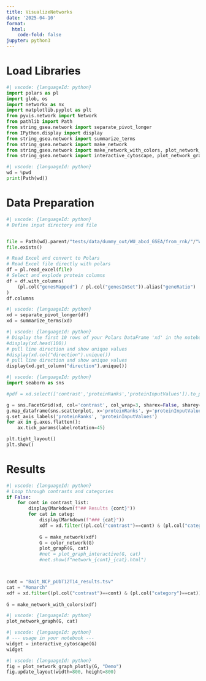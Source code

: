 ```yaml
---
title: VisualizeNetworks
date: '2025-04-10'
format:
  html:
    code-fold: false
jupyter: python3
---
```


# Load Libraries

```python
#| vscode: {languageId: python}
import polars as pl
import glob, os
import networkx as nx
import matplotlib.pyplot as plt
from pyvis.network import Network
from pathlib import Path
from string_gsea.network import separate_pivot_longer
from IPython.display import display
from string_gsea.network import summarize_terms
from string_gsea.network import make_network
from string_gsea.network import make_network_with_colors, plot_network_graph
from string_gsea.network import interactive_cytoscape, plot_network_graph_plotly
```

```python
#| vscode: {languageId: python}
wd = %pwd
print(Path(wd))
```

# Data Preparation

```python
#| vscode: {languageId: python}
# Define input directory and file


file = Path(wd).parent/"tests/data/dummy_out/WU_abcd_GSEA/from_rnk/"/"WUabcd_string_gsea_results_long.xlsx"
file.exists()

# Read Excel and convert to Polars
# Read Excel file directly with polars
df = pl.read_excel(file)
# Select and explode protein columns
df = df.with_columns(
    (pl.col("genesMapped") / pl.col("genesInSet")).alias("geneRatio")
)
df.columns
```

```python
#| vscode: {languageId: python}
xd = separate_pivot_longer(df)
xd = summarize_terms(xd)
```

```python
#| vscode: {languageId: python}
# Display the first 10 rows of your Polars DataFrame 'xd' in the notebook
#display(xd.head(100))
# pull line direction and show unique values
#display(xd.col("direction").unique())
# pull line direction and show unique values 
display(xd.get_column("direction").unique())
```

```python
#| vscode: {languageId: python}
import seaborn as sns

#pdf = xd.select(['contrast','proteinRanks','proteinInputValues']).to_pandas()

g = sns.FacetGrid(xd, col='contrast', col_wrap=3, sharex=False, sharey=False)
g.map_dataframe(sns.scatterplot, x='proteinRanks', y='proteinInputValues')
g.set_axis_labels('proteinRanks', 'proteinInputValues')
for ax in g.axes.flatten():
    ax.tick_params(labelrotation=45)

plt.tight_layout()
plt.show()
```

# Results { .tab-set }

```python
#| vscode: {languageId: python}
# Loop through contrasts and categories
if False:
    for cont in contrast_list:
        display(Markdown(f"## Results {cont}"))
        for cat in categ:
            display(Markdown(f"### {cat}"))
            xdf = xd.filter((pl.col("contrast")==cont) & (pl.col("category")==cat))
            
            G = make_network(xdf)
            G = color_network(G)   
            plot_graph(G, cat)
            #net = plot_graph_interactive(G, cat)
            #net.show(f"network_{cont}_{cat}.html")



cont = "Bait_NCP_pUbT12T14_results.tsv"
cat = "Monarch"
xdf = xd.filter((pl.col("contrast")==cont) & (pl.col("category")==cat))
        
G = make_network_with_colors(xdf)
```

```python
#| vscode: {languageId: python}
plot_network_graph(G, cat)
```

```python
#| vscode: {languageId: python}
# --- usage in your notebook ---
widget = interactive_cytoscape(G)
widget
```

```python
#| vscode: {languageId: python}
fig = plot_network_graph_plotly(G, "Demo")
fig.update_layout(width=800, height=800)
```

